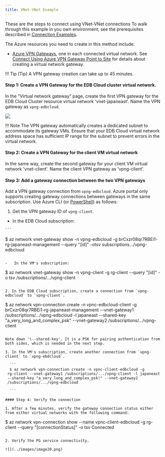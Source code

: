 ```yaml
---
title: VNet-VNet Example
---
```


These are the steps to connect using VNet-VNet connections To walk through this example in you own environment, see the prerequisites described in [Connection Examples](../01_connecting_from_azure/#connection-examples).

The Azure resources you need to create in this method include:

-   [Azure VPN Gateways](https://docs.microsoft.com/en-us/azure/vpn-gateway/vpn-gateway-about-vpngateways), one in each connected virtual network. See [Connect Using Azure VPN Gateway Point to Site](#connect-using-azure-vpn-gateway-point-to-site) for details about creating a virtual network gateway. 

!!! Tip (Tip)
    A VPN gateway creation can take up to 45 minutes. 

#### Step 1: Create a VPN Gateway for the EDB Cloud cluster virtual network.

 In the "Virtual network gateway" page, create the first VPN gateway for the EDB Cloud Cluster resource virtual network 'vnet-japaneast'. Name the VPN gateway as `vpng-edbcloud`.

 ![](../images/image8.png)

 !!! Note
    The VPN gateway automatically creates a dedicated subnet to accommodate its gateway VMs. Ensure that your EDB Cloud virtual network address space has sufficient IP range for the subnet to prevent errors in the virtual network.

#### Step 2: Create a VPN Gateway for the client VM virtual network

In the same way, create the second gateway for your client VM virtual network 'vnet-client'. Name the client VPN gateway as 'vpng-client'.

#### Step 3: Add a gateway connection between the two VPN gateways

Add a VPN gateway connection from `vpng-edbcloud`. Azure portal only supports creating gateway connections
between gateways in the same subscription. Use Azure CLI (or [PowerShell](https://docs.microsoft.com/en-us/azure/vpn-gateway/vpn-gateway-vnet-vnet-rm-ps)) as follows:

1. Get the VPN gateway ID of `vpng-client`.

 -   In the EDB Cloud subscription:

    ```
   $ az network vnet-gateway show -n vpng-edbcloud -g
   brCxzr08qr7RBEi1-rg-japaneast-management --query "[id]" -otsv
   subscriptions\.../vpng-edbcloud
   ```

 -   In the VM's subscription:

   ```
   $ az network vnet-gateway show -n vpng-client -g rg-client --query "[id]" -o tsv
   /subscriptions/.../vpng-client
   ```

2. In the EDB Cloud subscription, create a connection from `vpng-edbcloud` to `vpng-client`.

  ```
  $ az network vpn-connection create -n vpnc-edbcloud-client -g
  brCxzr08qr7RBEi1-rg-japaneast-management --vnet-gateway1
  /subscriptions/.../vpng-edbcloud -l japaneast --shared-key
  "a_very_long_and_complex_psk" \--vnet-gateway2
  /subscriptions/.../vpng-client

  ```

 Note down '\--shared-key'. It is a PSK for pairing authentication from both sides, which is needed in the next step.

3. In the VM's subscription, create another connection from `vpng-client` to `vpng-ebdcloud`.

    ```
    $ az network vpn-connection create -n vpnc-client-edbcloud -g
   rg-client --vnet-gateway1 /subscriptions/.../vpng-client -l japaneast
   --shared-key "a_very_long_and_complex_psk!" --vnet-gateway2
   /subscriptions/.../vpng-edbcloud

    ```

#### Step 4: Verify the connection

1. After a few minutes, verify the gateway connection status either from either virtual networks with the following command:

 ```
   $ az network vpn-connection show --name vpnc-client-edbcloud -g rg-client --query "[connectionStatus]" -o tsv
   Connected
 ```

2. Verify the PG service connectivity.

 ![](../images/image20.png)


